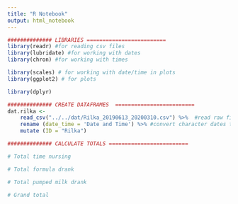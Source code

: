 ```yaml
---
title: "R Notebook"
output: html_notebook
---
```

 
```r
############## LIBRARIES =========================
library(readr) #for reading csv files
library(lubridate) #for working with dates
library(chron) #for working with times

library(scales) # for working with date/time in plots
library(ggplot2) # for plots

library(dplyr)

```
 
```r
############## CREATE DATAFRAMES  =========================
dat.rilka <-
    read_csv("../../dat/Rilka_20190613_20200310.csv") %>%  #read raw file
    rename (date_time = 'Date and Time') %>% #convert character dates to usable date object  
    mutate (ID = "Rilka")

```
 
```r
############## CALCULATE TOTALS =========================

# Total time nursing

# Total formula drank

# Total pumped milk drank

# Grand total


```
 
 